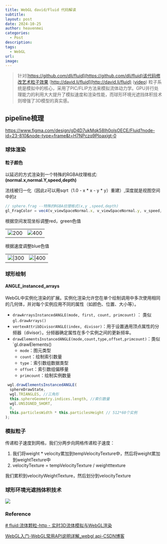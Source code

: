 ```yaml
---
title: WebGL david/Fluid 代码解读
subtitle: 
layout: post
date: 2024-10-25
author: heavenmei
categories:
  - Post
description: 
tags:
  - WebGL
url: 
image:
---
```

> 针对[https://github.com/dli/fluid](https://github.com/dli/fluid)该代码修改艺术粒子效果
> [http://david.li/fluid](http://david.li/fluid) ([video](http://www.youtube.com/watch?v=DhNt_A3k4B4))
> 粒子系统是模拟中的核心，采用了PIC/FLIP方法来模拟流体动力学。GPU并行处理能力的利用大大提升了模拟速度和渲染性能，而球形环境光遮挡体积技术则增强了3D模型的真实感。
> 


## pipeline梳理
https://www.figma.com/design/gD4D7ukMqk58Ih0olsOECE/Fluid?node-id=23-810&node-type=frame&t=H7NPczq9Ploaxigt-0


### 球体渲染

#### 粒子颜色

以延迟的方式渲染到一个特殊的RGBA纹理格式: **(normal.x,normal.Y,speed,depth)**

法线被归一化（因此z可以用sqrt（1.0 - x * x - y * y）重建）,深度就是视图空间中的z

```js
// sphere.frag --特殊的RGBA纹理格式(x,y ,speed,depth)
gl_FragColor = vec4(v_viewSpaceNormal.x, v_viewSpaceNormal.y, v_speed, v_viewSpacePosition.z);
```

根据空间发现坐标调整red，green色值  

|  |  |
| :--: | :--: |
| ![200](assets/2024-10-25-WebGL-david-Fluid-20241110010939.png) | ![400](assets/2024-10-25-WebGL-david-Fluid-20241110011029.png) |



根据速度调整blue色值

|  |  |
| :----: | :----: |
| ![\|300](assets/2024-10-25-WebGL-david-Fluid-20241110011051.png) | ![\|400](assets/2024-10-25-WebGL-david-Fluid-20241110011111.png) |



### 球形绘制
#### ANGLE_instanced_arrays
WebGL中实例化渲染的扩展。实例化渲染允许您在单个绘制调用中多次使用相同的几何体，并对每个实例应用不同的属性（如颜色、位置、大小等）。
- `drawArraysInstancedANGLE(mode, first, count, primcount)` ： 类似`gl.drawArrays()`
- `vertexAttribDivisorANGLE(index, divisor)`：用于设置通用顶点属性的分频器（divisor）。分频器确定属性在多个实例之间的更新频率。
- `drawElementsInstancedANGLE(mode,count,type,offset,primcount)`：类似`gl.drawElements()
	- `mode`：图元类型
	- `count`：绘制索引数量
	- `type`：索引数组数据类型
	- `offset`：索引数组偏移量
	- `primcount`：绘制实例数量


```js
 wgl.drawElementsInstancedANGLE(
  sphereDrawState,
  wgl.TRIANGLES, //三角形
  this.sphereGeometry.indices.length, //索引数量
  wgl.UNSIGNED_SHORT,
  0,
  this.particlesWidth * this.particlesHeight // 512*60个实例
);

```


### 模拟粒子

传递粒子速度到网格，我们分两步向网格传递粒子速度：

1. 我们将weight * velocity累加到tempVelocityTexture中，然后将weight累加到weightTexture中
2. velocityTexture = tempVelocityTexture / weightttexture

我们累积到velocityWeightTexture，然后划分到velocityTexture






### 球形环境光遮挡体积技术

![](assets/out.gif)
###  Reference
[# fluid:流体颗粒-http - 实时3D流体模拟与WebGL渲染](https://blog.csdn.net/weixin_42594427/article/details/142328230)

[WebGL入门-WebGL常用API说明详解_webgl api-CSDN博客](https://blog.csdn.net/qw8704149/article/details/115152067)